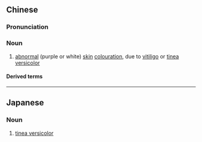 {{also|癜风}}
==Chinese==
{{zh-forms|s=癜风}}

===Pronunciation===
{{zh-pron
|m=diànfēng
|c=din6 fung1
|cat=n
}}

===Noun===
{{zh-noun}}

# {{lb|zh|dermatology}} [[abnormal]] (purple or white) [[skin]] [[colouration]], due to [[vitiligo]] or [[tinea versicolor]]

{{zh-cat|Diseases}}

====Derived terms====
{{zh-der|白癜風|紫癜風}}

----

==Japanese==
{{ja-kanjitab|でん|ふう|k2=ぷう|yomi=o}}

===Noun===
{{ja-noun|でんぷう}}

# {{lb|ja|disease|sort=てんぷう'}} [[tinea versicolor]]